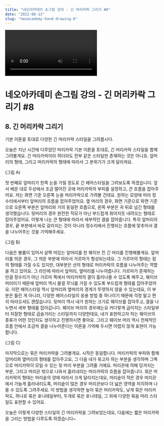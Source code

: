 ```yaml
---
title: "네오아카데미 손그림 강의 - 긴 머리카락 그리기 #8"
date: "2022-08-13"
slug: "neoacademy-hand-drawing-8"
---
```


<Video 
    videoSrcURL="https://www.youtube.com/embed/upaioDmgiuk"
    videoTitle="네오아카데미 손그림 강의 - 긴 머리카락 그리기 #8"
/>

# 네오아카데미 손그림 강의 - 긴 머리카락 그리기 #8

## 8. 긴 머리카락 그리기
기본 이론을 토대로 다양한 긴 머리카락 스타일을 그려봅시다.

오늘은 지난 시간에 다루었던 머리카락 기본 이론을 토대로, 긴 머리카락 스타일을 함께 그려볼게요.
긴 머리카락이라 하더라도 전부 같은 스타일만 존재하는 것은 아니죠. 앞머리의 형태, 그리고 머리카락의 형태에 따라서 그 분위기가 크게 달라져요. 

(그림 A)

첫 번째로 앞머리가 한쪽 눈을 가릴 정도로 긴 헤어스타일을 그려보도록 하겠습니다.
앞서 배운 대로 두상에서 조금 떨어진 곳에 머리카락의 부피를 설정하고, 큰 흐름을 잡아주어요. 저는 화면 기준 오른쪽 눈을 머리카락으로 가려볼 건데요. 원하는 모양에 따라 정수리에서부터 앞머리의 흐름을 잡아주었어요. 옆 머리의 경우, 화면 기준으로 화면 기준으로 오른쪽 부분은 앞머리와 거의 동일한 흐름으로, 왼쪽 부분은 귀 뒤로 넘긴 형태를 생각했습니다. 뒷머리의 경우 완전한 직모가 아닌 부드럽게 휘어지듯 내려오는 형태로 잡아주었어요. 이렇게 나눈 큰 형태에 따라서 세부적인 결을 잡아줍니다. 특히 앞머리의 경우, 끝 부분에서 바로 갈라지는 것이 아니라 정수리에서 진행되는 흐름에 맞추어서 결을 나누어주는 것을 기억해주세요.

(그림 B)

다음은 볼륨이 있어서 살짝 떠있는 앞머리를 한 웨이브 진 긴 머리를 진행해볼게요.
앞머리를 띄운 경우, 그 띄운 부분에 따라서 가르마가 형성되는데요. 그 가르마의 형태는 점의 형태를 가질 수도 있지만, 대부분은 선의 형태로 머리카락의 흐름을 나누어주는 역할을 하고 있어요. 그 라인에 따라서 앞머리, 옆머리를 나누어줍니다. 가르마가 존재하는 만큼 정수리가 아닌 가르마 쪽에서 머리카락의 결이 흘러나올 수 있도록 해주고, 웨이브 머리이기 때문에 앞머리 역시 물결 무늬를 가질 수 있도록 부드럽게 형태를 잡아주었어요. 이런 헤어스타일 역시 앞머리와 옆머리의 경계가 뚜렷하지 않을 수 있는데요, 이 부분은 틀린 게 아니라, 다양한 헤어스타일의 응용 방법 중 하나이기 때문에 걱정 말고 편히 따라오셔도 괜찮습니다.
뒷머리 역시 내가 원하는 크기로 웨이브를 잡아주고, 결을 나누면서 세부 형태를 잡아갑니다. 웨이브 머리의 경우에는요 커다랗게 굽이치는 스타일부터 자잘한 형태로 곱슬거리는 스타일까지 다양한데요, 내가 표현하고자 하는 웨이브의 종류가 어떤 것인지도 생각하고 진행하시면 좋아요. 그리고 웨이브 머리 역시 전체적인 흐름 안에서 조금씩 결을 나누어준다는 이론을 기억해 두시면 어렵지 않게 표현이 가능합니다.

(그림 C)

마지막으로는 묶은 머리카락을 그려볼게요.
시작은 동일합니다. 머리카락의 부피와 함께 앞머리와 옆머리의 형태를 잡아주고요, 그 다음 내가 묶고자 하는 부분을 생각하며 그쪽으로 머리카락이 모일 수 있는 뒷 머리 부분을 그려줄 거예요.
머리끈에 의해 당겨지는 부분, 그리고 머리끈 밖으로 나와서 흘러내리는 머리카락의 흐름을 잡아줍니다. 묶은 머리카락의 형태는 머리숱의 양에 따라서 크게 달라지는데요, 머리숱이 적은 경우 머리끈에서 가늘게 흘러내리도록, 머리숱이 많은 경우 머리끈보다 더 넓은 영역을 차지하며 나올 수 있도록 그려주세요.
이 방법을 생각하면 높이 묶은 머리카락도, 낮게 묶은 머리카락도, 하나로 묶은 포니테일부터, 두개로 묶은 포니테일, 그 외에 다양한 묶음 머리 스타일도 표현할 수 있어요.

오늘은 이렇게 다양한 스타일의 긴 머리카락을 그려보았는데요, 다음에는 짧은 머리카락을 그리는 방법을 다루도록 하겠습니다~


